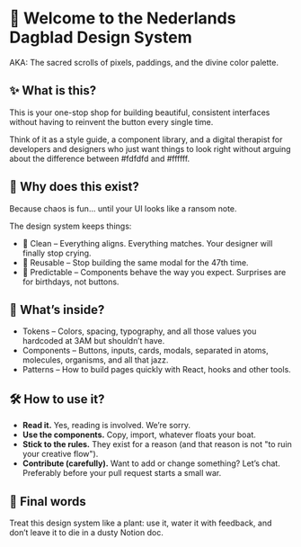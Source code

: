 
<Meta title="Intro" />

# 🎨 Welcome to the Nederlands Dagblad Design System

AKA: The sacred scrolls of pixels, paddings, and the divine color palette.

## ✨ What is this?

This is your one-stop shop for building beautiful, consistent interfaces without having to reinvent the button every single time.

Think of it as a style guide, a component library, and a digital therapist for developers and designers who just want things to look right without arguing about the difference between #fdfdfd and #ffffff.

## 🎯 Why does this exist?

Because chaos is fun… until your UI looks like a ransom note.

The design system keeps things:
- 🧼 Clean – Everything aligns. Everything matches. Your designer will finally stop crying.
- 🔁 Reusable – Stop building the same modal for the 47th time.
- 🧭 Predictable – Components behave the way you expect. Surprises are for birthdays, not buttons.

## 🧩 What’s inside?

- Tokens – Colors, spacing, typography, and all those values you hardcoded at 3AM but shouldn’t have.
- Components – Buttons, inputs, cards, modals, separated in atoms, molecules, organisms, and all that jazz.
- Patterns – How to build pages quickly with React, hooks and other tools.

## 🛠️ How to use it?

- **Read it.** Yes, reading is involved. We’re sorry.
- **Use the components.** Copy, import, whatever floats your boat.
- **Stick to the rules.** They exist for a reason (and that reason is not "to ruin your creative flow").
- **Contribute (carefully).** Want to add or change something? Let’s chat. Preferably before your pull request starts a small war.

## 👋 Final words

Treat this design system like a plant: use it, water it with feedback, and don’t leave it to die in a dusty Notion doc.
